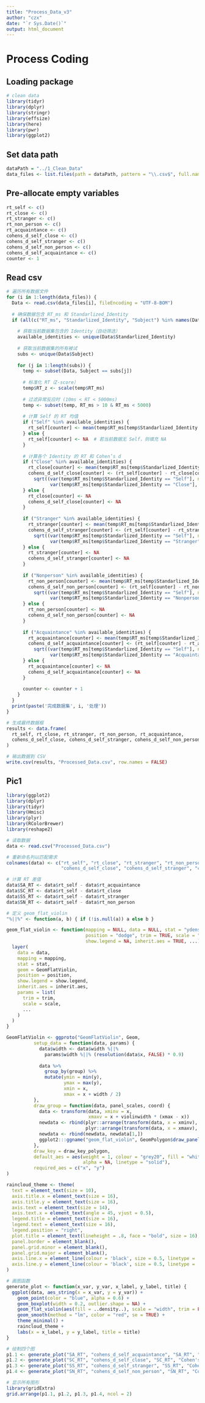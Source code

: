 ```yaml
---
title: "Process_Data_v3"
author: "czx"
date: "`r Sys.Date()`"
output: html_document
---
```


# Process Coding
## Loading package
```r
# clean data
library(tidyr)
library(dplyr)
library(stringr)
library(effsize)
library(here)
library(pwr)
library(ggplot2)
```

## Set data path 
```r
dataPath = "../1_Clean_Data"
data_files <- list.files(path = dataPath, pattern = "\\.csv$", full.names = TRUE, recursive = TRUE)
```

## Pre-allocate empty variables
```r
rt_self <- c()
rt_close <- c()
rt_stranger <- c()
rt_non_person <- c()
rt_acquaintance <- c()
cohens_d_self_close <- c()
cohens_d_self_stranger <- c()
cohens_d_self_non_person <- c()
cohens_d_self_acquaintance <- c()
counter <- 1
```

## Read csv
```r
# 遍历所有数据文件
for (i in 1:length(data_files)) {
  Data <- read.csv(data_files[i], fileEncoding = "UTF-8-BOM")
  
  # 确保数据包含 RT_ms 和 Standarlized_Identity
  if (all(c("RT_ms", "Standarlized_Identity", "Subject") %in% names(Data))) {
    
    # 获取当前数据集包含的 Identity（自动筛选）
    available_identities <- unique(Data$Standarlized_Identity)
    
    # 获取当前数据集的所有被试
    subs <- unique(Data$Subject)
    
    for (j in 1:length(subs)) {
      temp <- subset(Data, Subject == subs[j])
      
      # 标准化 RT（Z-score）
      temp$RT_z <- scale(temp$RT_ms)
      
      # 过滤异常反应时 (10ms < RT < 5000ms)
      temp <- subset(temp, RT_ms > 10 & RT_ms < 5000)
      
      # 计算 Self 的 RT 均值
      if ("Self" %in% available_identities) {
        rt_self[counter] <- mean(temp$RT_ms[temp$Standarlized_Identity == "Self"], na.rm = TRUE)
      } else {
        rt_self[counter] <- NA  # 若当前数据无 Self，则填充 NA
      }
      
      # 计算各个 Identity 的 RT 和 Cohen’s d
      if ("Close" %in% available_identities) {
        rt_close[counter] <- mean(temp$RT_ms[temp$Standarlized_Identity == "Close"], na.rm = TRUE)
        cohens_d_self_close[counter] <- (rt_self[counter] - rt_close[counter]) / 
          sqrt((var(temp$RT_ms[temp$Standarlized_Identity == "Self"], na.rm = TRUE) + 
                var(temp$RT_ms[temp$Standarlized_Identity == "Close"], na.rm = TRUE)) / 2)
      } else {
        rt_close[counter] <- NA
        cohens_d_self_close[counter] <- NA
      }
      
      if ("Stranger" %in% available_identities) {
        rt_stranger[counter] <- mean(temp$RT_ms[temp$Standarlized_Identity == "Stranger"], na.rm = TRUE)
        cohens_d_self_stranger[counter] <- (rt_self[counter] - rt_stranger[counter]) / 
          sqrt((var(temp$RT_ms[temp$Standarlized_Identity == "Self"], na.rm = TRUE) + 
                var(temp$RT_ms[temp$Standarlized_Identity == "Stranger"], na.rm = TRUE)) / 2)
      } else {
        rt_stranger[counter] <- NA
        cohens_d_self_stranger[counter] <- NA
      }
      
      if ("Nonperson" %in% available_identities) {
        rt_non_person[counter] <- mean(temp$RT_ms[temp$Standarlized_Identity == "NonPerson"], na.rm = TRUE)
        cohens_d_self_non_person[counter] <- (rt_self[counter] - rt_non_person[counter]) / 
          sqrt((var(temp$RT_ms[temp$Standarlized_Identity == "Self"], na.rm = TRUE) + 
                var(temp$RT_ms[temp$Standarlized_Identity == "Nonperson"], na.rm = TRUE)) / 2)
      } else {
        rt_non_person[counter] <- NA
        cohens_d_self_non_person[counter] <- NA
      }
      
      if ("Acquaintance" %in% available_identities) {
        rt_acquaintance[counter] <- mean(temp$RT_ms[temp$Standarlized_Identity == "Acquaintance"], na.rm = TRUE)
        cohens_d_self_acquaintance[counter] <- (rt_self[counter] - rt_acquaintance[counter]) / 
          sqrt((var(temp$RT_ms[temp$Standarlized_Identity == "Self"], na.rm = TRUE) + 
                var(temp$RT_ms[temp$Standarlized_Identity == "Acquaintance"], na.rm = TRUE)) / 2)
      } else {
        rt_acquaintance[counter] <- NA
        cohens_d_self_acquaintance[counter] <- NA
      }
      
      counter <- counter + 1
    }
  }
  print(paste('完成数据集', i, '处理'))
}

# 生成最终数据框
results <- data.frame(
  rt_self, rt_close, rt_stranger, rt_non_person, rt_acquaintance,
  cohens_d_self_close, cohens_d_self_stranger, cohens_d_self_non_person, cohens_d_self_acquaintance
)

# 输出数据到 CSV
write.csv(results, "Processed_Data.csv", row.names = FALSE)
```

## Pic1

```r
library(ggplot2)
library(dplyr)
library(tidyr)
library(Hmisc)
library(plyr)
library(RColorBrewer)
library(reshape2)

# 读取数据
data <- read.csv("Processed_Data.csv")

# 重新命名列以匹配需求
colnames(data) <- c("rt_self", "rt_close", "rt_stranger", "rt_non_person", "rt_acquaintance", 
                    "cohens_d_self_close", "cohens_d_self_stranger", "cohens_d_self_non_person", "cohens_d_self_acquaintance")

# 计算 RT 差值
data$SA_RT <- data$rt_self - data$rt_acquaintance
data$SC_RT <- data$rt_self - data$rt_close
data$SS_RT <- data$rt_self - data$rt_stranger
data$SN_RT <- data$rt_self - data$rt_non_person

# 定义 geom_flat_violin
"%||%" <- function(a, b) { if (!is.null(a)) a else b }

geom_flat_violin <- function(mapping = NULL, data = NULL, stat = "ydensity",
                             position = "dodge", trim = TRUE, scale = "area",
                             show.legend = NA, inherit.aes = TRUE, ...) {
  layer(
    data = data,
    mapping = mapping,
    stat = stat,
    geom = GeomFlatViolin,
    position = position,
    show.legend = show.legend,
    inherit.aes = inherit.aes,
    params = list(
      trim = trim,
      scale = scale,
      ...
    )
  )
}

GeomFlatViolin <- ggproto("GeomFlatViolin", Geom,
          setup_data = function(data, params) {
            data$width <- data$width %||%
              params$width %||% (resolution(data$x, FALSE) * 0.9)
            
            data %>%
              group_by(group) %>%
              mutate(ymin = min(y),
                     ymax = max(y),
                     xmin = x,
                     xmax = x + width / 2)
          },
          draw_group = function(data, panel_scales, coord) {
            data <- transform(data, xminv = x,
                              xmaxv = x + violinwidth * (xmax - x))
            newdata <- rbind(plyr::arrange(transform(data, x = xminv), y),
                             plyr::arrange(transform(data, x = xmaxv), -y))
            newdata <- rbind(newdata, newdata[1,])
            ggplot2:::ggname("geom_flat_violin", GeomPolygon$draw_panel(newdata, panel_scales, coord))
          },
          draw_key = draw_key_polygon,
          default_aes = aes(weight = 1, colour = "grey20", fill = "white", size = 0.5,
                            alpha = NA, linetype = "solid"),
          required_aes = c("x", "y")
)

raincloud_theme <- theme(
  text = element_text(size = 10),
  axis.title.x = element_text(size = 16),
  axis.title.y = element_text(size = 16),
  axis.text = element_text(size = 14),
  axis.text.x = element_text(angle = 45, vjust = 0.5),
  legend.title = element_text(size = 16),
  legend.text = element_text(size = 16),
  legend.position = "right",
  plot.title = element_text(lineheight = .8, face = "bold", size = 16),
  panel.border = element_blank(),
  panel.grid.minor = element_blank(),
  panel.grid.major = element_blank(),
  axis.line.x = element_line(colour = 'black', size = 0.5, linetype = 'solid'),
  axis.line.y = element_line(colour = 'black', size = 0.5, linetype = 'solid')
)

# 画图函数
generate_plot <- function(x_var, y_var, x_label, y_label, title) {
  ggplot(data, aes_string(x = x_var, y = y_var)) +
    geom_point(color = "blue", alpha = 0.6) +
    geom_boxplot(width = 0.2, outlier.shape = NA) +
    geom_flat_violin(aes(fill = ..density..), scale = "width", trim = FALSE, alpha = 0.5) +
    geom_smooth(method = "lm", color = "red", se = TRUE) +
    theme_minimal() +
    raincloud_theme +
    labs(x = x_label, y = y_label, title = title)
}

# 绘制四个图
p1.1 <- generate_plot("SA_RT", "cohens_d_self_acquaintance", "SA_RT", "Cohen's d (Self - Acquaintance)", "P1.1: RT vs. Cohen's d (Self - Acquaintance)")
p1.2 <- generate_plot("SC_RT", "cohens_d_self_close", "SC_RT", "Cohen's d (Self - Close)", "P1.2: RT vs. Cohen's d (Self - Close)")
p1.3 <- generate_plot("SS_RT", "cohens_d_self_stranger", "SS_RT", "Cohen's d (Self - Stranger)", "P1.3: RT vs. Cohen's d (Self - Stranger)")
p1.4 <- generate_plot("SN_RT", "cohens_d_self_non_person", "SN_RT", "Cohen's d (Self - Non-Person)", "P1.4: RT vs. Cohen's d (Self - Non-Person)")

# 显示所有图形
library(gridExtra)
grid.arrange(p1.1, p1.2, p1.3, p1.4, ncol = 2)

```

